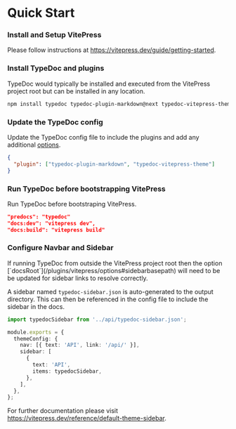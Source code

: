 
# Quick Start

<Steps>

### Install and Setup VitePress

Please follow instructions at https://vitepress.dev/guide/getting-started.

### Install TypeDoc and plugins

TypeDoc would typically be installed and executed from the VitePress project root but can be installed in any location.

```sh npm2yarn
npm install typedoc typedoc-plugin-markdown@next typedoc-vitepress-theme@next --save-dev
```

### Update the TypeDoc config

Update the TypeDoc config file to include the plugins and add any additional [options](/themes/vitepress/options).

```json filename="typedoc.json"
{
  "plugin": ["typedoc-plugin-markdown", "typedoc-vitepress-theme"]
}
```

### Run TypeDoc before bootstrapping VitePress

Run TypeDoc before bootstraping VitePress.

```json filename="package.json"
"predocs": "typedoc"
"docs:dev": "vitepress dev",
"docs:build": "vitepress build"
```

### Configure Navbar and Sidebar

<Callout type="warning">
  If running TypeDoc from outside the VitePress project root then the option
  [`docsRoot`](/plugins/vitepress/options#sidebarbasepath) will need to be be
  updated for sidebar links to resolve correctly.
</Callout>

A sidebar named `typedoc-sidebar.json` is auto-generated to the output directory. This can then be referenced in the config file to include the sidebar in the docs.

```ts filename=".vitepress/config.mts"
import typedocSidebar from '../api/typedoc-sidebar.json';

module.exports = {
  themeConfig: {
    nav: [{ text: 'API', link: '/api/' }],
    sidebar: [
      {
        text: 'API',
        items: typedocSidebar,
      },
    ],
  },
};
```

For further documentation please visit https://vitepress.dev/reference/default-theme-sidebar.

</Steps>
